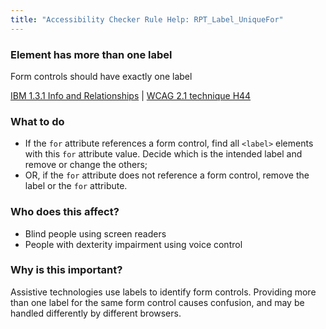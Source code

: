 ```yaml
---
title: "Accessibility Checker Rule Help: RPT_Label_UniqueFor"
---
```


<div className="toolHelp">
<Row>
<Column colLg={11} colMd={5} colSm={4} className="toolMain">

<div id="locLevel"></div>

### Element has more than one label
Form controls should have exactly one label

[IBM 1.3.1 Info and Relationships](https://www.ibm.com/able/guidelines/ci162/info_and_relationships.html) | [WCAG 2.1 technique H44](https://www.w3.org/WAI/WCAG21/Techniques/html/H44)

<div id="locSnippet"></div>

### What to do

 * If the `for` attribute references a form control, find all `<label>` elements with this `for` attribute value. Decide which is the intended label and remove or change the others;
 * OR, if the `for` attribute does not reference a form control, remove the label or the `for` attribute.

</Column>
<Column colLg={5} colMd={3} colSm={4} className="toolLeft">

### Who does this affect?

* Blind people using screen readers 
* People with dexterity impairment using voice control

### Why is this important?

Assistive technologies use labels to identify form controls. Providing more than one label for the same form control causes confusion, and may be handled differently by different browsers.

</Column>
</Row>
</div>

